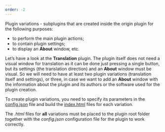 ```yaml
---
order: -2
---
```

Plugin variations - subplugins that are created inside the origin plugin for the following purposes:

* to perform the main plugin actions;
* to contain plugin settings;
* to display an **About** window, etc.

Let’s have a look at the **Translation** plugin. The plugin itself does not need a visual window for translation as it can be done just pressing a single button, but its settings (the translation direction) and an **About** window must be visual. So we will need to have at least two plugin variations (translation itself and settings), or three, in case we want to add an **About** window with the information about the plugin and its authors or the software used for the plugin creation.

To create plugin variations, you need to specify its parameters in the [config.json](/plugin/config#variations) file and build the [index.html](/plugin/indexhtml) files for each variation.

The *.html* files for **all** variations must be placed to the plugin root folder together with the *config.json* configuration file for the plugin to work correctly.
